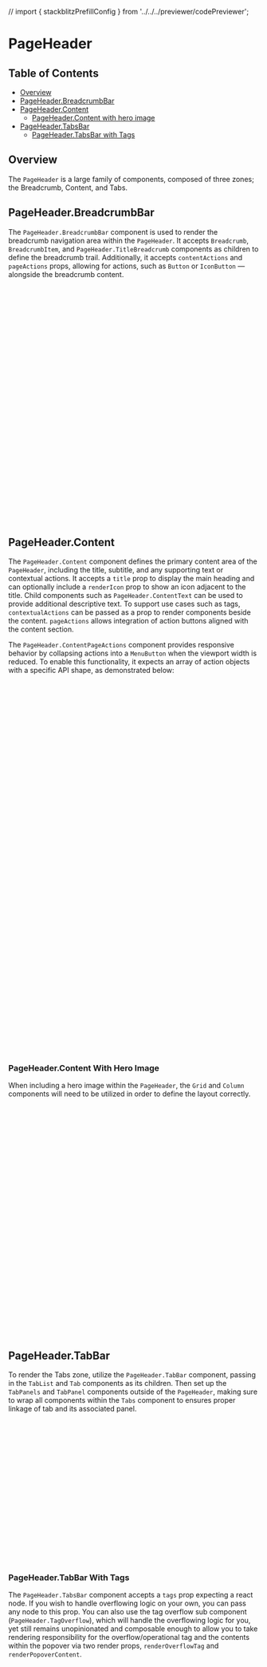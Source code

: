 // import { stackblitzPrefillConfig } from '../../../previewer/codePreviewer';

<Meta isTemplate />

# PageHeader

## Table of Contents

- [Overview](#overview)
- [PageHeader.BreadcrumbBar](#pageheaderbreadcrumbbar)
- [PageHeader.Content](#pageheadercontent)
  - [PageHeader.Content with hero image](#pageheadercontent-with-hero-image)
- [PageHeader.TabsBar](#pageheadertabsbar)
  - [PageHeader.TabsBar with Tags](#pageheadertabsbar-with-tags)

## Overview

The `PageHeader` is a large family of components, composed of three zones; the
Breadcrumb, Content, and Tabs.

<Canvas className="page-header--docs-demo" of={PageHeaderStories.Default} />

## PageHeader.BreadcrumbBar

The `PageHeader.BreadcrumbBar` component is used to render the breadcrumb
navigation area within the `PageHeader`. It accepts `Breadcrumb`,
`BreadcrumbItem`, and `PageHeader.TitleBreadcrumb` components as children to
define the breadcrumb trail. Additionally, it accepts `contentActions`
and` pageActions` props, allowing for actions, such as `Button` or `IconButton`
— alongside the breadcrumb content.

```jsx
import { Bee, Activity } from '@carbon/icons-react';

const BeeIcon = () => <Bee size={16} />;

const pageActions = (
  <Button
    renderIcon={Activity}
    iconDescription="Icon Description 1"
    hasIconOnly
    size="md"
    kind="ghost"
  />
);

const contentActions = <Button size="md">Button</Button>;

return (
  <PageHeader.Root>
    <PageHeader.BreadcrumbBar
      renderIcon={BeeIcon}
      contentActions={contentActions}
      pageActions={pageActions}
    >
      <Breadcrumb>
        <BreadcrumbItem href="/#">Breadcrumb 1</BreadcrumbItem>
        <BreadcrumbItem href="#">Breadcrumb 2</BreadcrumbItem>
        <PageHeader.TitleBreadcrumb>Title</PageHeader.TitleBreadcrumb>
      </Breadcrumb>
    </PageHeader.BreadcrumbBar>
    ...
  </PageHeader.Root>
);
```

## PageHeader.Content

<Canvas
  className="page-header--docs-demo"
  of={PageHeaderStories.ContentWithContextualActionsAndPageActions}
/>

The `PageHeader.Content` component defines the primary content area of the
`PageHeader`, including the title, subtitle, and any supporting text or
contextual actions. It accepts a `title` prop to display the main heading and
can optionally include a `renderIcon` prop to show an icon adjacent to the
title. Child components such as `PageHeader.ContentText` can be used to provide
additional descriptive text. To support use cases such as tags,
`contextualActions` can be passed as a prop to render components beside the
content. `pageActions` allows integration of action buttons aligned with the
content section.

The `PageHeader.ContentPageActions` component provides responsive behavior by
collapsing actions into a `MenuButton` when the viewport width is reduced. To
enable this functionality, it expects an array of action objects with a specific
API shape, as demonstrated below:

```jsx

const actionItems = [
  {
    // props used for both collapse menu item and non-collapsed action form
    id: 'action1',
    onClick: () => console.log(`Action 1`),
    // component to render when non-collapsed
    body: (
      <Button
        renderIcon={AiGenerate}
        iconDescription="Icon Description 1"
        hasIconOnly
        size="md"
        kind="ghost"
      />
    ),
    // props to pass to the corresponding collapsed menu item
    menuItem: {
      label: 'action 1',
    },
  },
  ...
];

return (
  <PageHeader.Root>
   ...
    <PageHeader.Content
      title="Title text"
      contextualActions={
        <>
          <Tag className="tag" type="blue" size="lg">
            Tag
          </Tag>
        </>
      }
      pageActions={
        <PageHeader.ContentPageActions
          menuButtonLabel="Actions"
          actions={actionItems}></PageHeader.ContentPageActions>
      }>
      <PageHeader.ContentText subtitle="Subtitle">
        Built for modern teams, our technology platform simplifies complexity
        with powerful APIs, real-time collaboration tools, and seamless
        integration. From deployment to monitoring, we help you ship faster,
        scale efficiently, and stay in control every step of the way.
      </PageHeader.ContentText>
    </PageHeader.Content>
  </PageHeader.Root>
)
```

### PageHeader.Content With Hero Image

<Canvas
  className="page-header--docs-demo"
  of={PageHeaderStories.ContentWithHeroImage}
/>

When including a hero image within the `PageHeader`, the `Grid` and `Column`
components will need to be utilized in order to define the layout correctly.

```jsx
import { Grid, Column } from '@carbon/react';

return (
  <PageHeader.Root>
    <Grid>
      <Column lg={8} md={4} sm={4}>
        <PageHeader.BreadcrumbBar ... />
        <PageHeader.Content ... />
      </Column>
      <Column lg={8} md={4} sm={0}>
        <PageHeader.HeroImage>
          <picture>
            <source
              srcset={image1}
              media={`(min-width: ${breakpoints.lg.width})`}
            />
            <source
              srcset={image2}
              media={`(max-width: ${breakpoints.lg.width})`}
            />
            <img
              src={image1}
              alt="a default image"
              style={{ maxWidth: '100%', height: 'auto' }}
            />
          </picture>
        </PageHeader.HeroImage>
      </Column>
    </Grid>
  </PageHeader.Root>
)

```

## PageHeader.TabBar

To render the Tabs zone, utilize the `PageHeader.TabBar` component, passing in
the `TabList` and `Tab` components as its children. Then set up the `TabPanels`
and `TabPanel` components outside of the `PageHeader`, making sure to wrap all
components within the `Tabs` component to ensures proper linkage of tab and its
associated panel.

```jsx
<Tabs>
  <PageHeader.Root>
    ...
    <PageHeader.TabBar>
      <TabList>
        <Tab>Dashboard</Tab>
        <Tab>Monitoring</Tab>
        <Tab>Activity</Tab>
        <Tab>Settings</Tab>
      </TabList>
    </PageHeader.TabBar>
  </PageHeader.Root>
  <TabPanels>
    <TabPanel>Dashboard Tab Panel</TabPanel>
    <TabPanel>Monitoring Tab Panel</TabPanel>
    <TabPanel>Activity Tab Panel</TabPanel>
    <TabPanel>Settings Tab Panel</TabPanel>
  </TabPanels>
</Tabs>
```

### PageHeader.TabBar With Tags

<Canvas
  className="page-header--docs-demo"
  of={PageHeaderStories.TabBarWithTabsAndTags}
/>

The `PageHeader.TabsBar` component accepts a `tags` prop expecting a react node.
If you wish to handle overflowing logic on your own, you can pass any node to
this prop. You can also use the tag overflow sub component
(`PageHeader.TagOverflow`), which will handle the overflowing logic for you, yet
still remains unopinionated and composable enough to allow you to take rendering
responsibility for the overflow/operational tag and the contents within the
popover via two render props, `renderOverflowTag` and `renderPopoverContent`.

```jsx
const tags = [
  <Tag type="blue" id="example-tag-1">
    Tag 1
  </Tag>,
  <Tag type="purple" id="example-tag-2">
    Tag 2
  </Tag>,
  <Tag type="red" id="example-tag-3">
    Tag 3
  </Tag>,
  <OperationalTag type="blue" id="example-tag-4" text="Tag 4" />,
  <Tag type="purple" id="example-tag-5">
    Tag 5
  </Tag>,
  <Tag type="red" id="example-tag-6">
    Tag 6
  </Tag>,
];

return (
  <Tabs>
    <PageHeader.Root>
      <PageHeader.TabBar
        tags={
          <PageHeader.TagOverflow
            renderOverflowTag={(
              hiddenItems,
              handleOverflowClick,
              openPopover
            ) => (
              <OperationalTag
                onClick={handleOverflowClick}
                aria-expanded={openPopover}
                text={`+${hiddenItems.length}`}
              />
            )}
            renderPopoverContent={(hiddenItems) => {
              return hiddenItems.map((i, index) => {
                const foundJSXTag = tabBarTags.find((c) => c.props.id === i.id);
                return cloneElement(foundJSXTag, {
                  id: `cloned-tag-node-id-${index}`,
                  key: `cloned-tag-key-${index}`,
                });
              });
            }}
          >
            {tags}
          </PageHeader.TagOverflow>
        }
      >
        <TabList>
          <Tab>Tab 1</Tab>
          ...
        </TabList>
      </PageHeader.TabBar>
    </PageHeader.Root>
    <TabPanels>
      <TabPanel>Tab Panel 1</TabPanel>
      ...
    </TabPanels>
  </Tabs>
);
```

### PageHeader.TabBar With scroller button

To include the scroller button to expand and collapse the header, pass
`PageHeader.ScrollButton` to the `scroller` prop of the tab bar.

```jsx
<Tabs>
  <PageHeader.Root>
    <PageHeader.TabBar tags={tags} scroller={<PageHeader.ScrollButton />}>
      <TabList>
        <Tab>Tab 1</Tab>
        ...
      </TabList>
    </PageHeader.TabBar>
  </PageHeader.Root>
  <TabPanels>
    <TabPanel>Tab Panel 1</TabPanel>
    ...
  </TabPanels>
</Tabs>
```

## Component API

<ArgTypes />

## Feedback

Help us improve this component by providing feedback, asking questions on Slack,
or updating this file on
[GitHub](https://github.com/carbon-design-system/carbon/edit/main/packages/react/src/components/PageHeader/PageHeader.mdx).
